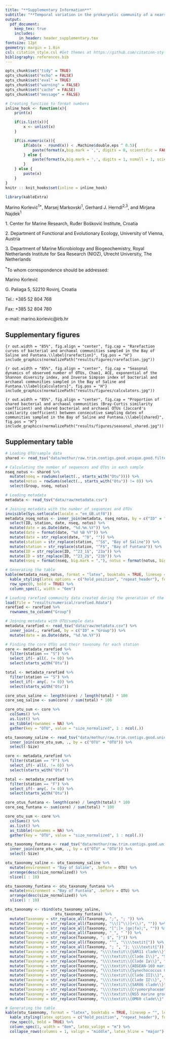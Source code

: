 ```yaml
---
title: "**Supplementary Information**"
subtitle: "**Temporal variation in the prokaryotic community of a nearshore marine environment**"
output:
  pdf_document:
    keep_tex: true
    includes:
      in_header: header_supplementary.tex
fontsize: 12pt
geometry: margin = 1.0in
csl: citation_style.csl #Get themes at https://github.com/citation-style-language/styles
bibliography: references.bib
---
```


```r
opts_chunk$set("tidy" = TRUE)
opts_chunk$set("echo" = FALSE)
opts_chunk$set("eval" = TRUE)
opts_chunk$set("warning" = FALSE)
opts_chunk$set("cache" = FALSE)
opts_chunk$set("message" = FALSE)

# Creating function to format numbers
inline_hook <- function(x){
	print(x)

	if(is.list(x)){
		x <- unlist(x)
	}

	if(is.numeric(x)){
		if(abs(x - round(x)) < .Machine$double.eps ^ 0.5){
			paste(format(x,big.mark = ',', digits = 0, scientific = FALSE))
		} else {
			paste(format(x,big.mark = ',', digits = 1, nsmall = 1, scientific = FALSE))
		}
	} else {
    	paste(x)      
	}
}
knitr :: knit_hooks$set(inline = inline_hook)

library(kableExtra)
```

\vspace{10mm}
Marino Korlević^1$*$^, Marsej Markovski^1^, Gerhard J. Herndl^2,3^, and Mirjana Najdek^1^

1\. Center for Marine Research, Ruđer Bošković Institute, Croatia

2\. Department of Functional and Evolutionary Ecology, University of Vienna, Austria

3\. Department of Marine Microbiology and Biogeochemistry, Royal Netherlands Institute for Sea Research (NIOZ), Utrecht University, The Netherlands

^$*$^To whom correspondence should be addressed:

Marino Korlević

G. Paliaga 5, 52210 Rovinj, Croatia

Tel.: +385 52 804 768

Fax: +385 52 804 780

e-mail: marino.korlevic@irb.hr

[]: # (\linenumbers)
\newpage
\sisetup{mode = text}
\setlength\parindent{24pt}

## Supplementary figures

```{r out.width = "85%", fig.align = "center", fig.cap = "Rarefaction curves of bacterial and archaeal communities sampled in the Bay of Saline and Funtana.\\label{rarefaction}", fig.pos = "H"}
include_graphics(normalizePath("results/figures/rarefaction.jpg"))
```

```{r out.width = "85%", fig.align = "center", fig.cap = "Seasonal dynamics of observed number of OTUs, Chao1, ACE, exponential of the Shannon diversity index, and Inverse Simpson index of bacterial and archaeal communities sampled in the Bay of Saline and Funtana.\\label{calculators}", fig.pos = "H"}
include_graphics(normalizePath("results/figures/calculators.jpg"))
```

```{r out.width = "85%", fig.align = "center", fig.cap = "Proportion of shared bacterial and archaeal communities (Bray-Curtis similarity coefficient) and shared bacterial and archaeal OTUs (Jaccard's similarity coefficient) between consecutive sampling dates of communities sampled in the Bay of Saline and Funtana.\\label{shared}", fig.pos = "H"}
include_graphics(normalizePath("results/figures/seasonal_shared.jpg"))
```

\newpage
## Supplementary table

```r
# Loading OTU/sample data
shared <- read_tsv("data/mothur/raw.trim.contigs.good.unique.good.filter.unique.precluster.pick.pick.pick.opti_mcc.shared")

# Calculating the number of sequences and OTUs in each sample
nseq_notus <- shared %>%
  mutate(nseq = rowSums(select(., starts_with("Otu")))) %>%
  mutate(notus = rowSums(select(., starts_with("Otu")) != 0)) %>%
  select(Group, nseq, notus)

# Loading metadata 
metadata <- read_tsv("data/raw/metadata.csv")

# Joining metadata with the number of sequences and OTUs
invisible(Sys.setlocale(locale = "en_GB.utf8"))
metadata_nseq_notus <- inner_join(metadata, nseq_notus, by = c("ID" = "Group")) %>%
  select(ID, station, date, nseq, notus) %>%
  mutate(date = as.Date(date, "%d.%m.%Y")) %>%
  mutate(date = format(date, "%d %B %Y")) %>%
  mutate(date = str_replace(date, "^0", "")) %>%
  mutate(station = str_replace(station, "^S$", "Bay of Saline")) %>%
  mutate(station = str_replace(station, "^F$", "Bay of Funtana")) %>%
  mutate(ID = str_replace(ID, "^23_1$", "23a")) %>%
  mutate(ID = str_replace(ID, "^23_2$", "23b")) %>%
  mutate(nseq = format(nseq, big.mark = ","), notus = format(notus, big.mark = ","))

# Generating the table
kable(metadata_nseq_notus, format = "latex", booktabs = TRUE, linesep = "", longtable = TRUE, escape = FALSE, col.names = c("Sample ID", "Station", "Date", "Number of Sequences", "Number of OTUs"), caption = "Sample ID, sampling station and date, and number of sequences and OTUs of each sample. The number of sequences and OTUs was calculated after exclusion of sequences without known relatives (no relative sequences) and eukaryotic, chloroplast, and mitochondrial sequences.\\label{nseq_notus}", align = "c") %>%
  kable_styling(latex_options = c("hold_position", "repeat_header"), font_size = 9) %>%
  row_spec(0, bold = TRUE) %>%
  column_spec(1, width = "6em")
```

```r
# Loading rarefied community data created during the generation of the richness and diversity calculators plot
load(file = "results/numerical/rarefied.Rdata")
rarefied <- rarefied %>%
  rownames_to_column("Group")

# Joining metadata with OTU/sample data
metadata_rarefied <- read_tsv("data/raw/metadata.csv") %>%
  inner_join(., rarefied, by = c("ID" = "Group")) %>%
  mutate(date = as.Date(date, "%d.%m.%Y"))

# Finding the core OTUs and their taxonomy for each station
core <- metadata_rarefied %>%
  filter(station == "S") %>%
  select_if(~ all(. != 0)) %>%
  select(starts_with("Otu"))

total <- metadata_rarefied %>%
  filter(station == "S") %>%
  select_if(~ any(. != 0)) %>%
  select(starts_with("Otu"))

core_otus_saline <- length(core) / length(total) * 100
core_seq_saline <- sum(core) / sum(total) * 100

core_otu_sum <- core %>%
  colSums() %>%
  as.list() %>%
  as_tibble(rownames = NA) %>%
  gather(key = "OTU", value = "size_normalized", 1 : ncol(.))

otu_taxonomy_saline <- read_tsv("data/mothur/raw.trim.contigs.good.unique.good.filter.unique.precluster.pick.pick.pick.opti_mcc.0.03.cons.taxonomy") %>%
  inner_join(core_otu_sum, ., by = c("OTU" = "OTU")) %>%
  select(-Size)

core <- metadata_rarefied %>%
  filter(station == "F") %>%
  select_if(~ all(. != 0)) %>%
  select(starts_with("Otu"))

total <- metadata_rarefied %>%
  filter(station == "F") %>%
  select_if(~ any(. != 0)) %>%
  select(starts_with("Otu"))

core_otus_funtana <- length(core) / length(total) * 100
core_seq_funtana <- sum(core) / sum(total) * 100

core_otu_sum <- core %>%
  colSums() %>%
  as.list() %>%
  as_tibble(rownames = NA) %>%
  gather(key = "OTU", value = "size_normalized", 1 : ncol(.))

otu_taxonomy_funtana <- read_tsv("data/mothur/raw.trim.contigs.good.unique.good.filter.unique.precluster.pick.pick.pick.opti_mcc.0.03.cons.taxonomy") %>%
  inner_join(core_otu_sum, ., by = c("OTU" = "OTU")) %>%
  select(-Size)
```

\newpage
\blandscape
```r
otu_taxonomy_saline <- otu_taxonomy_saline %>%
  mutate(environment = "Bay of Saline", .before = OTU) %>%
  arrange(desc(size_normalized)) %>%
  slice(1 : 10)

otu_taxonomy_funtana <- otu_taxonomy_funtana %>%
  mutate(environment = "Bay of Funtana", .before = OTU) %>%
  arrange(desc(size_normalized)) %>%
  slice(1 : 10)

otu_taxonomy <- rbind(otu_taxonomy_saline,
                      otu_taxonomy_funtana) %>%
  mutate(Taxonomy = str_replace_all(Taxonomy, ";", "; ")) %>%
  mutate(Taxonomy = str_replace_all(Taxonomy, "\\([^\\)]+\\)", "")) %>%
  mutate(Taxonomy = str_replace_all(Taxonomy, "[^;]+_(ge|fa);", "")) %>%
  mutate(Taxonomy = str_replace_all(Taxonomy, "_", " ")) %>%
  mutate(Taxonomy = str_replace(Taxonomy, "; $", "}")) %>%
  mutate(Taxonomy = str_replace_all(Taxonomy, "^", "\\\\textit{")) %>%
  mutate(Taxonomy = str_replace_all(Taxonomy, "; ", "}; \\\\textit{")) %>%
  mutate(Taxonomy = str_replace(Taxonomy, "\\\\textit\\{SAR11 clade\\}", "SAR11 Clade")) %>%
  mutate(Taxonomy = str_replace(Taxonomy, "\\\\textit\\{Clade I\\}", "Subclade I")) %>%
  mutate(Taxonomy = str_replace(Taxonomy, "\\\\textit\\{Clade Ia\\}", "Subclade Ia")) %>%
  mutate(Taxonomy = str_replace(Taxonomy, "\\\\textit\\{AEGEAN-169 marine group\\}", "AEGEAN-169 Marine Group")) %>%
  mutate(Taxonomy = str_replace(Taxonomy, "\\\\textit\\{Synechococcus CC9902\\}", "\\\\textit{Synechococcus}")) %>%
  mutate(Taxonomy = str_replace(Taxonomy, "\\\\textit\\{Clade III\\}", "Subclade III")) %>%
  mutate(Taxonomy = str_replace(Taxonomy, "\\\\textit\\{Clade II\\}", "Subclade II")) %>%
  mutate(Taxonomy = str_replace(Taxonomy, "\\\\textit\\{SAR86 clade\\}", "SAR86 Clade")) %>%
  mutate(Taxonomy = str_replace(Taxonomy, "\\\\textit\\{Cryomorphaceae\\}; \\\\textit\\{uncultured\\}", "\\\\textit\\{Cryomorphaceae\\}; uncultured \\\\textit\\{Cryomorphaceae\\}")) %>%
  mutate(Taxonomy = str_replace(Taxonomy, "\\\\textit\\{NS5 marine group\\}", "NS5 Marine Group")) %>%
  mutate(Taxonomy = str_replace(Taxonomy, "\\\\textit\\{OM60 clade\\}", "OM60 Clade"))

# Generating the table
kable(otu_taxonomy, format = "latex", booktabs = TRUE, linesep = "", longtable = TRUE, escape = FALSE, col.names = c("Station", "OTU Number", "No. of Sequences", "OTU Taxonomy"), caption = "Taxonomic classification of OTUs present at every sampling date at each station (Bay of Saline and Funtana). Only ten OTUs with the highest number of sequences after normalization to the minimum number of reads per sample are shown.\\label{core_otus_taxonomy_table}", align = c("c", "c", "c", "l")) %>%
  kable_styling(latex_options = c("hold_position", "repeat_header"), font_size = 9) %>%
  row_spec(0, bold = TRUE) %>%
  column_spec(1, width = "8em", latex_valign = "m") %>%
  collapse_rows(columns = 1, valign = "middle", latex_hline = "major")
```
\elandscape